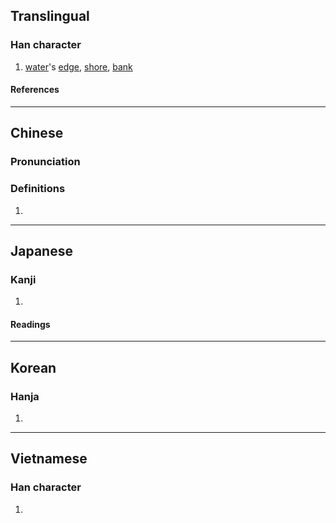 {{character info/new}}
==Translingual==

===Han character===
{{Han char|rn=85|rad=水|as=09|sn=12|four=37167|canj=EAHU|ids=⿰氵眉}}

# [[water]]'s [[edge]], [[shore]], [[bank]]

====References====
{{Han ref|kx=0636.090|dkj=17809|dj=1043.140|hdz=31690.070|uh=6E44}}

----

==Chinese==
{{zh-forms}}

===Pronunciation===
{{zh-pron
|m=méi
|c=mei4
|mn=bî
|mn-t=mi5/bhai5
|mc=y
|oc=y
|ma=
|cat=n
}}

===Definitions===
{{zh-hanzi}}

# {{rfdef|lang=zh}}

----

==Japanese==

===Kanji===
{{ja-kanji|grade=|rs=水09}}

# {{defn|lang=ja|sort=水09}}

====Readings====
{{ja-readings
|on=び, み, だん, なん
|kun=みずぎわ
}}

----

==Korean==

===Hanja===
{{ko-hanja|미}}

# {{defn|lang=ko|sort=水09}}

----

==Vietnamese==

===Han character===
{{vi-readings|rs=水09|reading=mưa}}

# {{defn|lang=vi|sort=水09}}